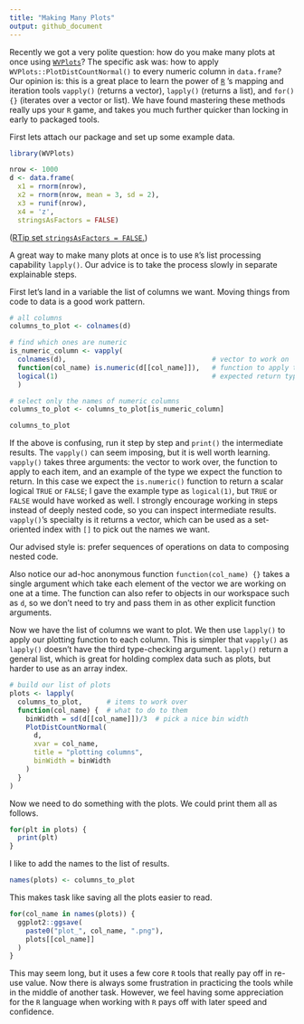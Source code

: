 ```yaml
---
title: "Making Many Plots"
output: github_document
---
```


Recently we got a very polite question: how do you make many plots at once using [`WVPlots`](https://github.com/WinVector/WVPlots)? The specific ask was: how to apply `WVPlots::PlotDistCountNormal()` to every numeric column in `data.frame`? Our opinion is: this is a great place to learn the power of [`R`](https://www.r-project.org) 's mapping and iteration tools `vapply()` (returns a vector), `lapply()` (returns a list), and `for(){}` (iterates over a vector or list). We have found mastering these methods really ups your `R` game, and takes you much further quicker than locking in early to packaged tools.

First lets attach our package and set up some example data.

```r
library(WVPlots)

nrow <- 1000
d <- data.frame(
  x1 = rnorm(nrow),
  x2 = rnorm(nrow, mean = 3, sd = 2),
  x3 = runif(nrow),
  x4 = 'z',
  stringsAsFactors = FALSE)
```

([RTip set `stringsAsFactors = FALSE`.](https://win-vector.com/2018/03/17/r-tip-use-stringsasfactors-false/))

A great way to make many plots at once is to use `R`'s list processing capability `lapply()`. Our advice is to take the process slowly in separate explainable steps.  

First let's land in a variable the list of columns we want. Moving things from code to data is a good work pattern.

```r
# all columns
columns_to_plot <- colnames(d)

# find which ones are numeric
is_numeric_column <- vapply(
  colnames(d),                                    # vector to work on
  function(col_name) is.numeric(d[[col_name]]),   # function to apply to each vector slot
  logical(1)                                      # expected return type of function, logical scalars                
  )

# select only the names of numeric columns
columns_to_plot <- columns_to_plot[is_numeric_column]

columns_to_plot
```

If the above is confusing, run it step by step and `print()` the intermediate results.  The `vapply()` can seem imposing, but it is well worth learning.  `vapply()` takes three arguments: the vector to work over, the function to apply to each item, and an example of the type we expect the function to return. In this case we expect the `is.numeric()` function to return a scalar logical `TRUE` or `FALSE`; I gave the example type as `logical(1)`, but `TRUE` or `FALSE` would have worked as well. I strongly encourage working in steps instead of deeply nested code, so you can inspect intermediate results. `vapply()`'s specialty is it returns a vector, which can be used as a set-oriented index with `[]` to pick out the names we want.

Our advised style is: prefer sequences of operations on data to composing nested code.

Also notice our ad-hoc anonymous function `function(col_name) {}` takes a single argument which take each element of the vector we are working on one at a time. The function can also refer to objects in our workspace such as `d`, so we don't need to try and pass them in as other explicit function arguments.

Now we have the list of columns we want to plot. We then use `lapply()` to apply our plotting function to each column. This is simpler that `vapply()` as `lapply()` doesn't have the third type-checking argument. `lapply()` return a general list, which is great for holding complex data such as plots, but harder to use as an array index.

```r
# build our list of plots
plots <- lapply(
  columns_to_plot,      # items to work over
  function(col_name) {  # what to do to them
    binWidth = sd(d[[col_name]])/3  # pick a nice bin width
    PlotDistCountNormal(
      d,
      xvar = col_name,
      title = "plotting columns",
      binWidth = binWidth
    )
  }
)
```


Now we need to do something with the plots.  We could print them all as follows.

```r
for(plt in plots) {
  print(plt)
}
```

I like to add the names to the list of results.

```r
names(plots) <- columns_to_plot
```

This makes task like saving all the plots easier to read.

```r
for(col_name in names(plots)) {
  ggplot2::ggsave(
    paste0("plot_", col_name, ".png"),
    plots[[col_name]]
  )
}

```

This may seem long, but it uses a few core `R` tools that really pay off in re-use value. Now there is always some frustration in practicing the tools while in the middle of another task. However, we feel having some appreciation for the `R` language when working with `R` pays off with later speed and confidence.

